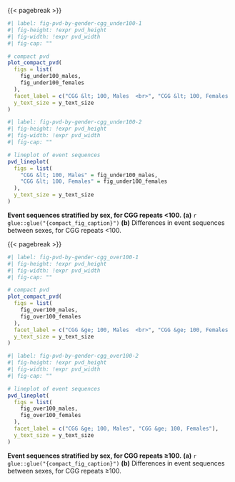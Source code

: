 {{< pagebreak >}}

::: {#suppfig-pvd-by-gender-cgg_under100}

```r
#| label: fig-pvd-by-gender-cgg_under100-1
#| fig-height: !expr pvd_height
#| fig-width: !expr pvd_width
#| fig-cap: ""

# compact pvd
plot_compact_pvd(
  figs = list(
    fig_under100_males,
    fig_under100_females
  ),
  facet_label = c("CGG &lt; 100, Males  <br>", "CGG &lt; 100, Females  <br>"),
  y_text_size = y_text_size
)

```

```r
#| label: fig-pvd-by-gender-cgg_under100-2
#| fig-height: !expr pvd_height
#| fig-width: !expr pvd_width
#| fig-cap: ""

# lineplot of event sequences
pvd_lineplot(
  figs = list(
    "CGG &lt; 100, Males" = fig_under100_males,
    "CGG &lt; 100, Females" = fig_under100_females
  ),
  y_text_size = y_text_size
)
```

**Event sequences stratified by sex, for CGG repeats <100.**
**(a)** `r glue::glue("{compact_fig_caption}")`
**(b)** Differences in event sequences between sexes, for CGG repeats <100.

:::

{{< pagebreak >}}

::: {#suppfig-pvd-by-gender-cgg_over100}

```r
#| label: fig-pvd-by-gender-cgg_over100-1
#| fig-height: !expr pvd_height
#| fig-width: !expr pvd_width
#| fig-cap: ""

# compact pvd
plot_compact_pvd(
  figs = list(
    fig_over100_males,
    fig_over100_females
  ),
  facet_label = c("CGG &ge; 100, Males  <br>", "CGG &ge; 100, Females  <br>"),
  y_text_size = y_text_size
)

```

```r
#| label: fig-pvd-by-gender-cgg_over100-2
#| fig-height: !expr pvd_height
#| fig-width: !expr pvd_width
#| fig-cap: ""

# lineplot of event sequences
pvd_lineplot(
  figs = list(
    fig_over100_males,
    fig_over100_females
  ),
  facet_label = c("CGG &ge; 100, Males", "CGG &ge; 100, Females"),
  y_text_size = y_text_size
)

```

**Event sequences stratified by sex, for CGG repeats ≥100.**
**(a)** `r glue::glue("{compact_fig_caption}")`
**(b)** Differences in event sequences between sexes, for CGG repeats ≥100.
:::

